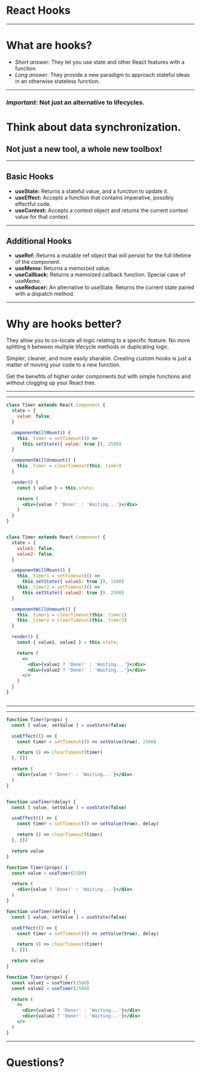 

# React Hooks

---

# What are hooks?

<Steps>

* _Short answer:_ They let you use state and other React features with a function.
* _Long answer:_ They provide a new paradigm to approach stateful ideas in an otherwise stateless function.

</Steps>

---

### _Important:_ Not just an alternative to lifecycles.
# **Think about data synchronization.**
## Not just a new tool, a whole new toolbox!

---

## Basic Hooks

<Steps>

* **useState:** Returns a stateful value, and a function to update it.
* **useEffect:** Accepts a function that contains imperative, possibly effectful code.
* **useContext:** Accepts a context object and returns the current context value for that context.

</Steps>

---

## Additional Hooks

<Steps>

* **useRef:** Returns a mutable ref object that will persist for the full lifetime of the component.
* **useMemo:** Returns a memoized value.
* **useCallback:** Returns a memoized callback function. Special case of useMemo.
* **useReducer:** An alternative to useState. Returns the current state paired with a dispatch method.

</Steps>

---

# Why are hooks better?

<Half>
<Steps>

They allow you to co-locate all logic relating to a specific feature. No more splitting it between multiple lifecycle methods or duplicating logic.

Simpler, cleaner, and more easily sharable. Creating _custom hooks_ is just a matter of moving your code to a new function.

Get the benefits of higher order components but with simple functions and without clogging up your React tree.

</Steps>
</Half>

---
---

<CodeSurfer>

```jsx title="Class Component with Lifecycle Callbacks"
class Timer extends React.Component {
  state = {
    value: false,
  }

  componentWillMount() {
    this._timer = setTimeout(() =>
      this.setState({ value: true }), 2500)
  }

  componentWillUnmount() {
    this._timer = clearTimeout(this._timer)
  }

  render() {
    const { value } = this.state;

    return (
      <div>{value ? 'Done!' : 'Waiting...'}</div>
    )
  }
}
```

```diff 3,7:8,12 title="Class Component with Lifecycle Callbacks" subtitle="The relevant code is spread out over multiple places."
```

```jsx title="Class Component with Lifecycle Callbacks" subtitle="Multiple states make even more mess."
class Timer extends React.Component {
  state = {
    value1: false,
    value2: false,
  }

  componentWillMount() {
    this._timer1 = setTimeout(() =>
      this.setState({ value1: true }), 1500)
    this._timer2 = setTimeout(() =>
      this.setState({ value2: true }), 2500)
  }

  componentWillUnmount() {
    this._timer1 = clearTimeout(this._timer1)
    this._timer2 = clearTimeout(this._timer2)
  }

  render() {
    const { value1, value2 } = this.state;

    return (
      <>
        <div>{value1 ? 'Done!' : 'Waiting...'}</div>
        <div>{value2 ? 'Done!' : 'Waiting...'}</div>
      </>
    )
  }
}
```

```diff 3,4,8:11,15:16 title="Class Component with Lifecycle Callbacks" subtitle="The relevant code is even more spread out."
```

</CodeSurfer>

---
---
 
<CodeSurfer>

```jsx title="Functional Component with Hooks"
function Timer(props) {
  const [ value, setValue ] = useState(false)

  useEffect(() => {
    const timer = setTimeout(() => setValue(true), 2500)

    return () => clearTimeout(timer)
  }, [])

  return (
    <div>{value ? 'Done!' : 'Waiting...'}</div>
  )
}
```

```diff 2:8 title="Class Component with Lifecycle Callbacks" subtitle="The relevant code is co-located..."
```

```jsx 1:11,14 title="Functional Component with Hooks" subtitle="easy to make reusable..."
function useTimer(delay) {
  const [ value, setValue ] = useState(false)

  useEffect(() => {
    const timer = setTimeout(() => setValue(true), delay)

    return () => clearTimeout(timer)
  }, [])

  return value
}

function Timer(props) {
  const value = useTimer(2500)

  return (
    <div>{value ? 'Done!' : 'Waiting...'}</div>
  )
}
```

```jsx title="Functional Component with Hooks" subtitle="and to use again..."
function useTimer(delay) {
  const [ value, setValue ] = useState(false)

  useEffect(() => {
    const timer = setTimeout(() => setValue(true), delay)

    return () => clearTimeout(timer)
  }, [])

  return value
}

function Timer(props) {
  const value1 = useTimer(1500)
  const value2 = useTimer(2500)

  return (
    <>
      <div>{value1 ? 'Done!' : 'Waiting...'}</div>
      <div>{value2 ? 'Done!' : 'Waiting...'}</div>
    </>
  )
}
```

</CodeSurfer>

---

# Questions?
